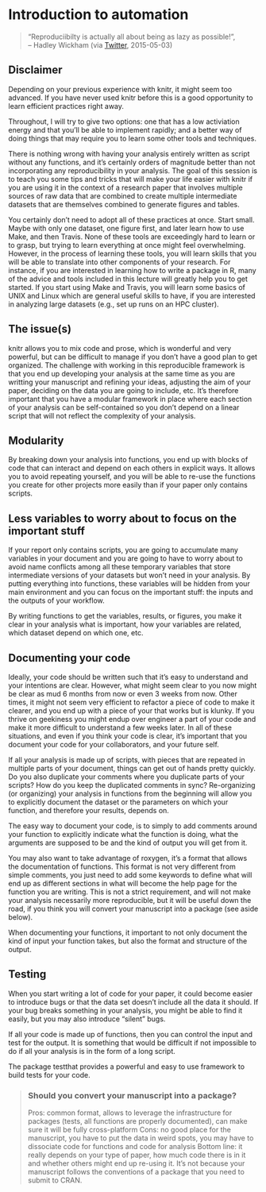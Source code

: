 
# Introduction to automation

> "Reproduciibilty is actually all about being as lazy as possible!", <br/>
> -- Hadley Wickham (via
> [Twitter](https://twitter.com/hadleywickham/status/598532170160873472),
> 2015-05-03)


## Disclaimer

Depending on your previous experience with knitr, it might seem too advanced. If
you have never used knitr before this is a good opportunity to learn efficient
practices right away.

Throughout, I will try to give two options: one that has a low activiation
energy and that you'll be able to implement rapidly; and a better way of doing
things that may require you to learn some other tools and techniques.

There is nothing wrong with having your analysis entirely written as script
without any functions, and it's certainly orders of magnitude better than not
incorporating any reproducibility in your analysis. The goal of this session is
to teach you some tips and tricks that will make your life easier with knitr if
you are using it in the context of a research paper that involves multiple
sources of raw data that are combined to create multiple intermediate datasets
that are themselves combined to generate figures and tables.

You certainly don't need to adopt all of these practices at once. Start
small. Maybe with only one dataset, one figure first, and later learn how to use
Make, and then Travis. None of these tools are exceedingly hard to learn or to
grasp, but trying to learn everything at once might feel overwhelming. However,
in the process of learning these tools, you will learn skills that you will be
able to translate into other components of your research. For instance, if you
are interested in learning how to write a package in R, many of the advice and
tools included in this lecture will greatly help you to get started. If you
start using Make and Travis, you will learn some basics of UNIX and Linux which
are general useful skills to have, if you are interested in analyzing large
datasets (e.g., set up runs on an HPC cluster).

## The issue(s)

knitr allows you to mix code and prose, which is wonderful and very powerful,
but can be difficult to manage if you don't have a good plan to get
organized. The challenge with working in this reproducible framework is that you
end up developing your analysis at the same time as you are writting your
manuscript and refining your ideas, adjusting the aim of your paper, deciding on
the data you are going to include, etc. It's therefore important that you have a
modular framework in place where each section of your analysis can be
self-contained so you don't depend on a linear script that will not reflect the
complexity of your analysis.

## Modularity

By breaking down your analysis into functions, you end up with blocks of code
that can interact and depend on each others in explicit ways. It allows you to
avoid repeating yourself, and you will be able to re-use the functions you
create for other projects more easily than if your paper only contains scripts.

## Less variables to worry about to focus on the important stuff

If your report only contains scripts, you are going to accumulate many variables
in your document and you are going to have to worry about to avoid name
conflicts among all these temporary variables that store intermediate versions
of your datasets but won't need in your analysis. By putting everything into
functions, these variables will be hidden from your main environment and you can
focus on the important stuff: the inputs and the outputs of your workflow.

By writing functions to get the variables, results, or figures, you make it
clear in your analysis what is important, how your variables are related, which
dataset depend on which one, etc.

## Documenting your code

Ideally, your code should be written such that it's easy to understand and your
intentions are clear. However, what might seem clear to you now might be clear
as mud 6 months from now or even 3 weeks from now. Other times, it might not
seem very efficient to refactor a piece of code to make it clearer, and you end
up with a piece of your that works but is klunky. If you thrive on geekiness you
might endup over engineer a part of your code and make it more difficult to
understand a few weeks later. In all of these situations, and even if you think
your code is clear, it's important that you document your code for your
collaborators, and your future self.

If all your analysis is made up of scripts, with pieces that are repeated in
multiple parts of your document, things can get out of hands pretty quickly. Do
you also duplicate your comments where you duplicate parts of your scripts? How
do you keep the duplicated comments in sync? Re-organizing (or organizing) your
analysis in functions from the beginning will allow you to explicitly document
the dataset or the parameters on which your function, and therefore your
results, depends on.

The easy way to document your code, is to simply to add comments around your
function to explicitly indicate what the function is doing, what the arguments
are supposed to be and the kind of output you will get from it.

You may also want to take advantage of roxygen, it's a format that allows the
documentation of functions. This format is not very different from simple
comments, you just need to add some keywords to define what will end up as
different sections in what will become the help page for the function you are
writing. This is not a strict requirement, and will not make your analysis
necessarily more reproducible, but it will be useful down the road, if you think
you will convert your manuscript into a package (see aside below).

When documenting your functions, it important to not only document the kind of
input your function takes, but also the format and structure of the output.

## Testing

When you start writing a lot of code for your paper, it could become easier to
introduce bugs or that the data set doesn't include all the data it should. If
your bug breaks something in your analysis, you might be able to find it easily,
but you may also introduce "silent" bugs.

If all your code is made up of functions, then you can control the input and
test for the output. It is something that would be difficult if not impossible
to do if all your analysis is in the form of a long script.

The package testthat provides a powerful and easy to use framework to build
tests for your code.

> ### Should you convert your manuscript into a package?
>
> Pros: common format, allows to leverage the infrastructure for packages
> (tests, all functions are properly documented), can make sure it will be fully
> cross-platform Cons: no good place for the manuscript, you have to put the
> data in weird spots, you may have to dissociate code for functions and code
> for analysis Bottom line: it really depends on your type of paper, how much
> code there is in it and whether others might end up re-using it. It's not
> because your manuscript follows the conventions of a package that you need to
> submit to CRAN.
